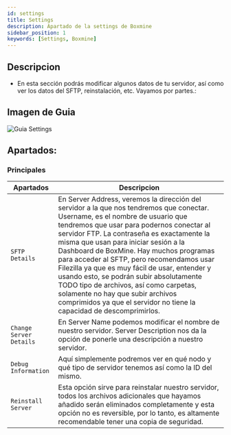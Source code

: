 ```yaml
---
id: settings
title: Settings
description: Apartado de la settings de Boxmine
sidebar_position: 1
keywords: [Settings, Boxmine]
---
```


## Descripcion

- En esta sección podrás modificar algunos datos de tu servidor, así como ver los datos del SFTP, reinstalación, etc. Vayamos por partes.:

## Imagen de Guia

<img src='/img/panel/settings.png' alt='Guia Settings' />

## Apartados:

### Principales

| Apartados        | Descripcion                  |
| --------------- | ------------------------------ |
| `SFTP Details` | En Server Address, veremos la dirección del servidor a la que nos tendremos que conectar. Username, es el nombre de usuario que tendremos que usar para podernos conectar al servidor FTP. La contraseña es exactamente la misma que usan para iniciar sesión a la Dashboard de BoxMine. Hay muchos programas para acceder al SFTP, pero recomendamos usar Filezilla ya que es muy fácil de usar, entender y usando esto, se podrán subir absolutamente TODO tipo de archivos, así como carpetas, solamente no hay que subir archivos comprimidos ya que el servidor no tiene la capacidad de descomprimirlos.        |
| `Change Server Details` | En Server Name podemos modificar el nombre de nuestro servidor. Server Description nos da la opción de ponerle una descripción a nuestro servidor. |
| `Debug Information`    | Aquí simplemente podremos ver en qué nodo y qué tipo de servidor tenemos así como la ID del mismo.  |
| `Reinstall Server`  | Esta opción sirve para reinstalar nuestro servidor, todos los archivos adicionales que hayamos añadido serán eliminados completamente y esta opción no es reversible, por lo tanto, es altamente recomendable tener una copia de seguridad.         |
